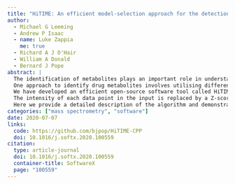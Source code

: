 ```yaml
---
title: "HiTIME: An efficient model-selection approach for the detection of unknown drug metabolites in LC-MS data"
author:
  - Michael G Leeming
  - Andrew P Isaac
  - name: Luke Zappia
    me: true
  - Richard A J O'Hair
  - William A Donald
  - Bernard J Pope
abstract: |
  The identification of metabolites plays an important role in understanding drug efficacy and safety however these compounds are often difficult to identify in complex mixtures.
  One approach to identify drug metabolites involves utilising differentially isotopically labelled drug compounds to create unique isotopic signals that can be detected by liquid chromatography-mass spectrometry (LC-MS). User-friendly, efficient, computational tools that allow selective detection of these signals are lacking.
  We have developed an efficient open-source software tool called HiTIME (High-Resolution Twin-Ion Metabolite Extraction) which filters twin-ion signals in LC-MS data.
  The intensity of each data point in the input is replaced by a Z-score describing how well the point matches an idealised twin-ion signal versus alternative ion signatures.
  Here we provide a detailed description of the algorithm and demonstrate its performance on simulated and experimental data.
categories: ["mass spectrometry", "software"]
date: 2020-07-07
links:
  code: https://github.com/bjpop/HiTIME-CPP
  doi: 10.1016/j.softx.2020.100559
citation:
  type: article-journal
  doi: 10.1016/j.softx.2020.100559
  container-title: SoftwareX
  page: "100559"
---
```

